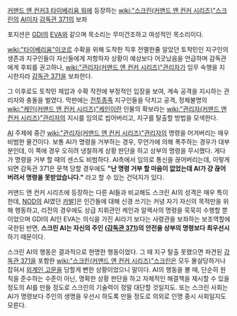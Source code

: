 [[커맨드 앤 컨커3 타이베리움 워]]에 등장하는 [[wiki:"스크린(커맨드 앤 컨커 시리즈)"스크린]]의 [[AI]]이자 [[감독관 371]]의 보좌

포지션은 [[GDI]]의 [[EVA]]와 같으며 목소리는 무미건조하고 여성적인 목소리이다.

[[wiki:"타이베리움"이코르]] 수확을 위해 도착한 직후 전멸한줄 알았던 토착민인 지구인의 생존과 지구인들이 자신들에게 저항하자 상황이 예상보다 어긋났음을 언급하며 감독관에게 후퇴를 권고하나, [[wiki:"관리자(커맨드 앤 컨커 시리즈)"관리자]]가 임무 속행을 지시한지라 [[감독관 371]]을 보좌한다. 

그 이후로도 토착민 제압과 수확 작전에 부정적인 입장을 보여, 계속 공격을 지시하는 관리자와 충돌을 벌였다. 막판에는 [[전투종족]] 지구인들을 닥치고 공격, 정체불명의 [[wiki:"케인(커맨드 앤 컨커 시리즈)"케인]]이란 인물의 확보라는 [[wiki:"관리자(커맨드 앤 컨커 시리즈)"관리자]]의 지시를 임의로 씹어버리고, 지구를 탈출할 방법을 모색한다.

[[AI]] 주제에 중간 [[wiki:"관리자(커맨드 앤 컨커 시리즈)"관리자]]의 명령을 어겨버리는 매우 비범한 물건이다. 보통 AI가 명령을 거부하는 경우, 무언가에 의해 폭주하는 경우가 대부분인데, 이 쪽에 경우 오히려 냉철하게 상황 판단을 하고 상부의 명령을 무시했다.  게다가 명령을 거부 할 때의 센스도 비범하다. AI측에서 임의로 통신을 끊어버리는데, 이렇게 되면 감독관 371은 문책 당할 경우에도 '''"난 명령 거부 할 마음이 없었는데 AI가 걍 끊어버려서 명령을 못받았습니다."''' 라고 할 수 있는 건덕지가 있다.

커맨드 앤 컨커 시리즈에 등장하는 다른 AI들과 비교해도 스크린 AI의 성격은 매우 특이한데, [[NOD]]의 AI였던 [[카발]]]은 인간들에 대해 신경 쓰기는 커녕 자기 자신의 목적만을 위해 행동하고, 리전의 경우에도 상급 지휘관인 케인과 알렉사의 명령을 묵묵히 수행할 뿐이었으며 GDI의 AI인 EVA는 의식을 가진 AI라기 보다는 사령관을 보좌하는 보조역할에 국한된 반면, '''스크린 AI는 자신의 주인 ([[감독관 371]])의 안전을 상부의 명령보다 최우선시'''하기 때문이다.

스크린 AI의 행동은 결과적으로 현명한 행동이었다. 그 때 지구 탈출 못했으면 파견된 [[감독관 371]]을 포함한 [[wiki:"스크린(커맨드 앤 컨커 시리즈)"스크린]]은 모두 몰살당하거나 잡혀서 [[외계인 고문]]을 당할게 뻔한 상황이었으니 말이다. AI의 행동을 볼 때, 단순히 원칙을 준수하는 수준이 아닌, 명확한 상황 판단을 하고 자체적인 해결책을 제시할 수 있을 정도의 AI를 만들 정도로 스크린의 기술력이 정말 대단할 것일지도. 또는 스크린 사회는 AI가 명령보다 주인의 생명을 우선시 하도록 만들 정도로 의외로 인명 중시 사회일지도 모른다.
